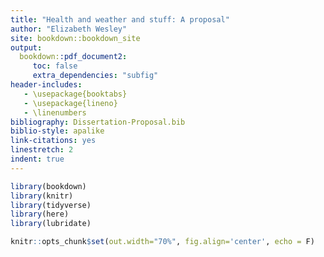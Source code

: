 ```yaml
---
title: "Health and weather and stuff: A proposal"
author: "Elizabeth Wesley"
site: bookdown::bookdown_site
output:
  bookdown::pdf_document2:
     toc: false
     extra_dependencies: "subfig"
header-includes:
   - \usepackage{booktabs}
   - \usepackage{lineno}
   - \linenumbers
bibliography: Dissertation-Proposal.bib  
biblio-style: apalike
link-citations: yes
linestretch: 2
indent: true
---
```


```r
library(bookdown)
library(knitr)
library(tidyverse)
library(here)
library(lubridate)

knitr::opts_chunk$set(out.width="70%", fig.align='center', echo = F)
```


<!-- Chapters:
01-intro
02-data
03-prelim
04-limits
05-path-forward
06-contingency
99-ref
-->



 

